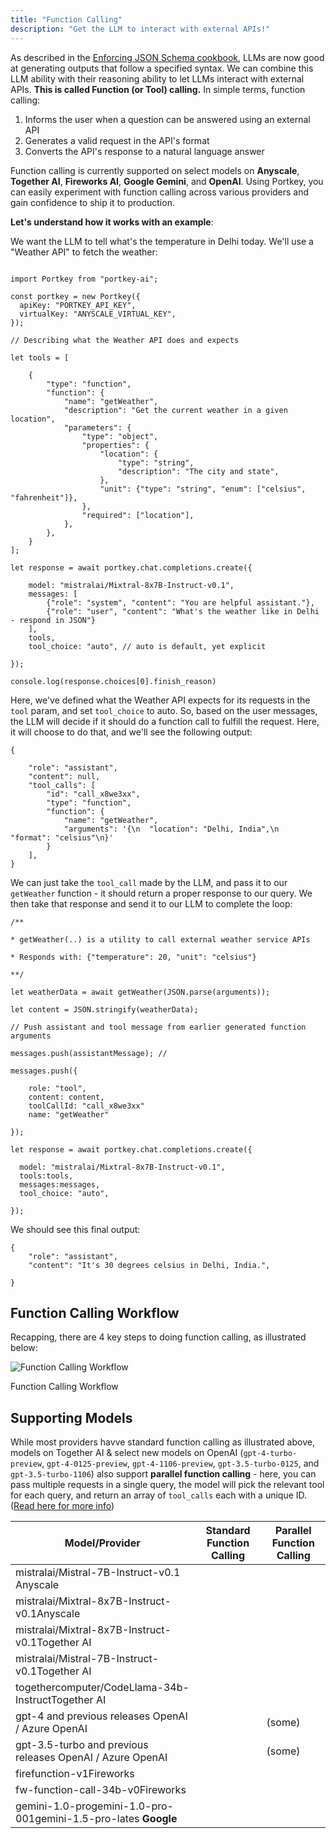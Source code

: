 ```yaml
---
title: "Function Calling"
description: "Get the LLM to interact with external APIs!"
---
```


As described in the [Enforcing JSON Schema cookbook](/guides/use-cases/enforcing-json-schema-with-anyscale-and-together), LLMs are now good at generating outputs that follow a specified syntax. We can combine this LLM ability with their reasoning ability to let LLMs interact with external APIs. **This is called Function (or Tool) calling.** In simple terms, function calling:

1. Informs the user when a question can be answered using an external API
2. Generates a valid request in the API's format
3. Converts the API's response to a natural language answer

Function calling is currently supported on select models on **Anyscale**, **Together AI**, **Fireworks AI**, **Google Gemini**, and **OpenAI**. Using Portkey, you can easily experiment with function calling across various providers and gain confidence to ship it to production.

**Let's understand how it works with an example**:

We want the LLM to tell what's the temperature in Delhi today. We'll use a "Weather API" to fetch the weather:

```Node Node

import Portkey from "portkey-ai";

const portkey = new Portkey({
  apiKey: "PORTKEY_API_KEY",
  virtualKey: "ANYSCALE_VIRTUAL_KEY",
});

// Describing what the Weather API does and expects

let tools = [

    {
        "type": "function",
        "function": {
            "name": "getWeather",
            "description": "Get the current weather in a given location",
            "parameters": {
                "type": "object",
                "properties": {
                    "location": {
                        "type": "string",
                        "description": "The city and state",
                    },
                    "unit": {"type": "string", "enum": ["celsius", "fahrenheit"]},
                },
                "required": ["location"],
            },
        },
    }
];

let response = await portkey.chat.completions.create({

    model: "mistralai/Mixtral-8x7B-Instruct-v0.1",
    messages: [
        {"role": "system", "content": "You are helpful assistant."},
        {"role": "user", "content": "What's the weather like in Delhi - respond in JSON"}
    ],
    tools,
    tool_choice: "auto", // auto is default, yet explicit

});

console.log(response.choices[0].finish_reason)
```

Here, we've defined what the Weather API expects for its requests in the `tool` param, and set `tool_choice` to auto. So, based on the user messages, the LLM will decide if it should do a function call to fulfill the request. Here, it will choose to do that, and we'll see the following output:


```Node
{

    "role": "assistant",
    "content": null,
    "tool_calls": [
        "id": "call_x8we3xx",
        "type": "function",
        "function": {
            "name": "getWeather",
            "arguments": '{\n  "location": "Delhi, India",\n  "format": "celsius"\n}'
        }
    ],
}
```

We can just take the `tool_call` made by the LLM, and pass it to our `getWeather` function - it should return a proper response to our query. We then take that response and send it to our LLM to complete the loop:


```Node
/**

* getWeather(..) is a utility to call external weather service APIs

* Responds with: {"temperature": 20, "unit": "celsius"}

**/

let weatherData = await getWeather(JSON.parse(arguments));

let content = JSON.stringify(weatherData);

// Push assistant and tool message from earlier generated function arguments

messages.push(assistantMessage); //

messages.push({

    role: "tool",
    content: content,
    toolCallId: "call_x8we3xx"
    name: "getWeather"

});

let response = await portkey.chat.completions.create({

  model: "mistralai/Mixtral-8x7B-Instruct-v0.1",
  tools:tools,
  messages:messages,
  tool_choice: "auto",

});

```

We should see this final output:

```Node
{
    "role": "assistant",
    "content": "It's 30 degrees celsius in Delhi, India.",

}
```

## Function Calling Workflow

Recapping, there are 4 key steps to doing function calling, as illustrated below:

<Frame caption="Function Calling Workflow">
  <img src="/images/guides/guides-i-1.webp" alt="Function Calling Workflow" />
</Frame>


Function Calling Workflow

## Supporting Models

While most providers havve standard function calling as illustrated above, models on Together AI & select new models on OpenAI (`gpt-4-turbo-preview`, `gpt-4-0125-preview`, `gpt-4-1106-preview`, `gpt-3.5-turbo-0125`, and `gpt-3.5-turbo-1106`) also support **parallel function calling** \- here, you can pass multiple requests in a single query, the model will pick the relevant tool for each query, and return an array of `tool_calls` each with a unique ID. ([Read here for more info](https://platform.openai.com/docs/guides/function-calling/parallel-function-calling))

| Model/Provider                                                  | Standard Function Calling                             | Parallel Function Calling |
| --------------------------------------------------------------- | ----------------------------------------------------- | ------------------------- |
| mistralai/Mistral-7B-Instruct-v0.1 Anyscale                     | <Icon icon="square-check" />                                                     | <Icon icon="xmark" />                         |
| mistralai/Mixtral-8x7B-Instruct-v0.1Anyscale                    | <Icon icon="square-check" />                                                     | <Icon icon="xmark" />                         |
| mistralai/Mixtral-8x7B-Instruct-v0.1Together AI                 | <Icon icon="square-check" />                                                     | <Icon icon="square-check" />                         |
| mistralai/Mistral-7B-Instruct-v0.1Together AI                   | <Icon icon="square-check" />                                                     | <Icon icon="square-check" />                         |
| togethercomputer/CodeLlama-34b-InstructTogether AI              | <Icon icon="square-check" />                                                     | <Icon icon="square-check" />                         |
| gpt-4 and previous releases OpenAI / Azure OpenAI               | <Icon icon="square-check" />                                                     | <Icon icon="square-check" /> (some)                  |
| gpt-3.5-turbo and previous releases OpenAI / Azure OpenAI       | <Icon icon="square-check" />                                                     | <Icon icon="square-check" /> (some)                  |
| firefunction-v1Fireworks                                        | <Icon icon="square-check" />                                                     | <Icon icon="xmark" />                         |
| fw-function-call-34b-v0Fireworks                                | [<Icon icon="square-check" />](https://github.com/Portkey-AI/gateway/issues/335) | <Icon icon="xmark" />                         |
| gemini-1.0-progemini-1.0-pro-001gemini-1.5-pro-lates **Google** | [<Icon icon="square-check" />](https://github.com/Portkey-AI/gateway/issues/335) | <Icon icon="xmark" />                         |
